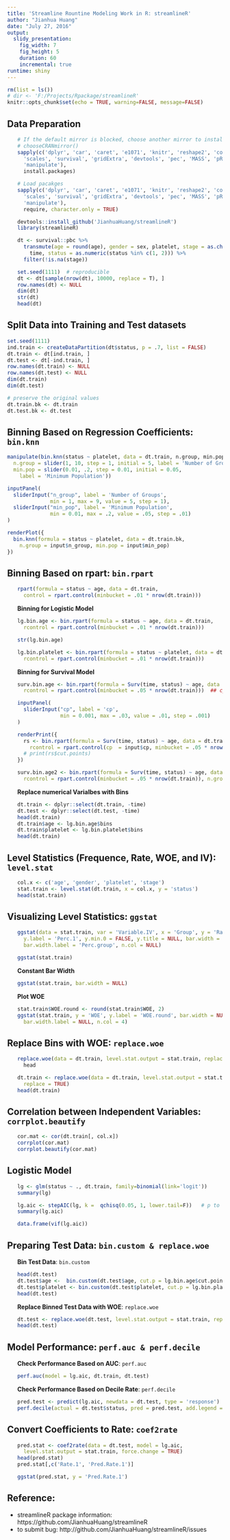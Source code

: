 ```yaml
---
title: 'Streamline Rountine Modeling Work in R: streamlineR'
author: "Jianhua Huang"
date: "July 27, 2016"
output: 
  slidy_presentation:
    fig_width: 7
    fig_height: 5
    duration: 60
    incremental: true
runtime: shiny
---
```


```r
rm(list = ls())
# dir <- 'F:/Projects/Rpackage/streamlineR'
knitr::opts_chunk$set(echo = TRUE, warning=FALSE, message=FALSE)
```


## Data Preparation 
<ul class = "incremental">
```r
# If the default mirror is blocked, choose another mirror to install R packages, 
# chooseCRANmirror()
sapply(c('dplyr', 'car', 'caret', 'e1071', 'knitr', 'reshape2', 'corrplot','rpart', 
  'scales', 'survival', 'gridExtra', 'devtools', 'pec', 'MASS', 'pROC', 
  'manipulate'), 
  install.packages)
```


```r
# Load pacakges
sapply(c('dplyr', 'car', 'caret', 'e1071', 'knitr', 'reshape2', 'corrplot','rpart', 
  'scales', 'survival', 'gridExtra', 'devtools', 'pec', 'MASS', 'pROC', 
  'manipulate'), 
  require, character.only = TRUE)

devtools::install_github('JianhuaHuang/streamlineR')
library(streamlineR)

dt <- survival::pbc %>%
  transmute(age = round(age), gender = sex, platelet, stage = as.character(stage), 
    time, status = as.numeric(status %in% c(1, 2))) %>%
  filter(!is.na(stage))

set.seed(1111)  # reproducible
dt <- dt[sample(nrow(dt), 10000, replace = T), ]
row.names(dt) <- NULL
dim(dt)
str(dt)
head(dt)
```
</ul>

## Split Data into Training and Test datasets
```r
set.seed(1111)
ind.train <- createDataPartition(dt$status, p = .7, list = FALSE)
dt.train <- dt[ind.train, ]
dt.test <- dt[-ind.train, ]
row.names(dt.train) <- NULL
row.names(dt.test) <- NULL
dim(dt.train)
dim(dt.test)

# preserve the original values
dt.train.bk <- dt.train
dt.test.bk <- dt.test
```

## Binning Based on Regression Coefficients: `bin.knn`
```r
manipulate(bin.knn(status ~ platelet, data = dt.train, n.group, min.pop),
  n.group = slider(1, 10, step = 1, initial = 5, label = 'Number of Groups'),
  min.pop = slider(0.01, .2, step = 0.01, initial = 0.05,
    label = 'Minimum Population'))
```

```r
inputPanel(
  sliderInput("n_group", label = 'Number of Groups',
              min = 1, max = 9, value = 5, step = 1),
  sliderInput("min_pop", label = 'Minimum Population',
              min = 0.01, max = .2, value = .05, step = .01)
)

renderPlot({
  bin.knn(formula = status ~ platelet, data = dt.train.bk, 
    n.group = input$n_group, min.pop = input$min_pop)
})
```


## Binning Based on rpart: `bin.rpart`
<ul class = "incremental">
```r
rpart(formula = status ~ age, data = dt.train, 
  control = rpart.control(minbucket = .01 * nrow(dt.train)))
```

**Binning for Logistic Model**
```r
lg.bin.age <- bin.rpart(formula = status ~ age, data = dt.train, 
  rcontrol = rpart.control(minbucket = .01 * nrow(dt.train)))

str(lg.bin.age)

lg.bin.platelet <- bin.rpart(formula = status ~ platelet, data = dt.train, 
  rcontrol = rpart.control(minbucket = .01 * nrow(dt.train)))
```


**Binning for Survival Model**
```r
surv.bin.age <- bin.rpart(formula = Surv(time, status) ~ age, data = dt.train,
  rcontrol = rpart.control(minbucket = .05 * nrow(dt.train)))  ## cp = 0.01
```


```r
inputPanel(
  sliderInput("cp", label = 'cp',
              min = 0.001, max = .03, value = .01, step = .001)
)

renderPrint({
  rs <- bin.rpart(formula = Surv(time, status) ~ age, data = dt.train.bk,
    rcontrol = rpart.control(cp  = input$cp, minbucket = .05 * nrow(dt.train.bk))) 
  # print(rs$cut.points)
})
```


```r
surv.bin.age2 <- bin.rpart(formula = Surv(time, status) ~ age, data = dt.train,
  rcontrol = rpart.control(minbucket = .05 * nrow(dt.train)), n.group = 3:7)
```


**Replace numerical Varialbes with Bins**
```r
dt.train <- dplyr::select(dt.train, -time)
dt.test <- dplyr::select(dt.test, -time)
head(dt.train)
dt.train$age <- lg.bin.age$bins
dt.train$platelet <- lg.bin.platelet$bins
head(dt.train)
```
</ul>


## Level Statistics (Frequence, Rate, WOE, and IV): `level.stat`
<ul class = "incremental">
```r
col.x <- c('age', 'gender', 'platelet', 'stage')
stat.train <- level.stat(dt.train, x = col.x, y = 'status')
head(stat.train)
```
</ul>

## Visualizing Level Statistics: `ggstat`
<ul class = "incremental">
```r
ggstat(data = stat.train, var = 'Variable.IV', x = 'Group', y = 'Rate.1',
  y.label = 'Perc.1', y.min.0 = FALSE, y.title = NULL, bar.width = 'Rate.group',
  bar.width.label = 'Perc.group', n.col = NULL)

ggstat(stat.train)
```


**Constant Bar Width**
```r
ggstat(stat.train, bar.width = NULL)
```


**Plot WOE**
```r
stat.train$WOE.round <- round(stat.train$WOE, 2)
ggstat(stat.train, y = 'WOE', y.label = 'WOE.round', bar.width = NULL, 
  bar.width.label = NULL, n.col = 4)
```
</ul>

## Replace Bins with WOE: `replace.woe`
<ul class = "incremental">
```r
replace.woe(data = dt.train, level.stat.output = stat.train, replace = FALSE) %>%
  head

dt.train <- replace.woe(data = dt.train, level.stat.output = stat.train, 
  replace = TRUE)
head(dt.train)
```
</ul>

## Correlation between Independent Variables: `corrplot.beautify`
<ul class = "incremental">
```r
cor.mat <- cor(dt.train[, col.x])
corrplot(cor.mat)
corrplot.beautify(cor.mat)
```
</ul>

## Logistic Model
<ul class = "incremental">
```r
lg <- glm(status ~ ., dt.train, family=binomial(link='logit'))
summary(lg)

lg.aic <- stepAIC(lg, k =  qchisq(0.05, 1, lower.tail=F))   # p to enter: 0.05
summary(lg.aic)

data.frame(vif(lg.aic))
```
</ul>

## Preparing Test Data: `bin.custom & replace.woe`
<ul class = "incremental">
**Bin Test Data**: `bin.custom`
```r
head(dt.test)
dt.test$age <-  bin.custom(dt.test$age, cut.p = lg.bin.age$cut.points)
dt.test$platelet <- bin.custom(dt.test$platelet, cut.p = lg.bin.platelet$cut.points)
head(dt.test)
```


**Replace Binned Test Data with WOE**: `replace.woe`
```r
dt.test <- replace.woe(dt.test, level.stat.output = stat.train, replace = TRUE)
head(dt.test)
```
</ul>

## Model Performance: `perf.auc & perf.decile`
<ul class = "incremental">
**Check Performance Based on AUC**: `perf.auc`
```r
perf.auc(model = lg.aic, dt.train, dt.test)
```


**Check Performance Based on Decile Rate**: `perf.decile`
```r
pred.test <- predict(lg.aic, newdata = dt.test, type = 'response')
perf.decile(actual = dt.test$status, pred = pred.test, add.legend = TRUE)
```
</ul>


## Convert Coefficients to Rate: `coef2rate`
<ul class = "incremental">
```r
pred.stat <- coef2rate(data = dt.test, model = lg.aic, 
  level.stat.output = stat.train, force.change = TRUE)
head(pred.stat)
pred.stat[,c('Rate.1', 'Pred.Rate.1')]

ggstat(pred.stat, y = 'Pred.Rate.1')
```
</ul>

## Reference:
* streamlineR package information: https://github.com/JianhuaHuang/streamlineR 
* to submit bug: http://github.com/JianhuaHuang/streamlineR/issues
<!-- link to website -->
<!-- package information -->
<!-- decision tree algorithm: rpart https://github.com/JianhuaHuang/streamlineR#data-preparation -->
<!-- precision recall -->


